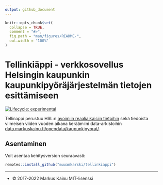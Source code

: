 ```yaml
---
output: github_document
---
```


<!-- README.md is generated from README.Rmd. Please edit that file -->

```r
knitr::opts_chunk$set(
  collapse = TRUE,
  comment = "#>",
  fig.path = "man/figures/README-",
  out.width = "100%"
)
```

# Tellinkiäppi - verkkosovellus Helsingin kaupunkin kaupunkipyöräjärjestelmän tietojen esittämiseen

<!-- badges: start -->
[![Lifecycle: experimental](https://img.shields.io/badge/lifecycle-experimental-orange.svg)](https://lifecycle.r-lib.org/articles/stages.html#experimental)
<!-- badges: end -->


Tellinappi perustuu HSL:n [avoimiin reaaliaikaisiin tietoihin](https://www.hsl.fi/en/hsl/open-data) sekä tiedoista viimeisen viiden vuoden aikana keräämiini data-arkistoihin  [data.markuskainu.fi/opendata/kaupunkipyorat/](https://data.markuskainu.fi/opendata/kaupunkipyorat/).


## Asentaminen

Voit asentaa kehitysversion seuraavasti:

``` r
remotes::install_github("muuankarski/tellinkiappi")
```

****

- &copy; 2017-2022 Markus Kainu MIT-lisenssi

